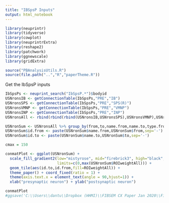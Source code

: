 ```yaml
---
title: "IBSpsP Inputs"
output: html_notebook
---
```



```r
library(neuprintr)
library(tidyverse)
library(cowplot)
library(neuprintrExtra)
library(reshape2)
library(patchwork)
library(ggnewscale)
library(gridExtra)

source("PBAnalysisUtils.R")
source(file.path("..","R","paperTheme.R"))
```

Get the IbSpsP inputs
```r
IbSpsPs <- neuprint_search("IbSpsP.*")$bodyid
USNronsIB <- getConnectionTable(IbSpsPs,"PRE","IB")
USNronsSPS <- getConnectionTable(IbSpsPs,"PRE","SPS(R)")
USNronsVMNP <- getConnectionTable(IbSpsPs,"PRE","VMNP")
USNronsINP <- getConnectionTable(IbSpsPs,"PRE","INP")
USNronsAll <- rbind(rbind(rbind(USNronsIB,USNronsSPS),USNronsVMNP),USNronsINP)
```

```r
USNronSum <- USNronsAll %>% group_by(from,to,name.from,name.to,type.from,type.to) %>% summarize(ROIweightAll = sum(ROIweight))
USNronSum$id.from <- paste(USNronSum$name.from,USNronSum$from,sep='-')
USNronSum$id.to <- paste(USNronSum$name.to,USNronSum$to,sep='-')
```

```r
cmax = 150

conmatPlot <- ggplot(USNronSum) + 
  scale_fill_gradient2(low="mistyrose", mid="firebrick3", high="black", midpoint =0.5*max(USNronSum$ROIweightAll),
                       limits=c(0,max(USNronSum$ROIweightAll))) +
  geom_tile(aes(id.to,id.from,fill=ROIweightAll)) +
  theme_paper() + coord_fixed(ratio = 1) + 
  theme(axis.text.x = element_text(angle = 90,hjust=1)) +
  xlab("presynaptic neuron") + ylab("postsynaptic neuron")

conmatPlot
#ggsave('C:\\Users\\dantu\\Dropbox (HHMI)\\FIBSEM CX Paper Jan 2020\\Figures\\FirstDraftFigs\\PB\\IBSpsP_Inputs.pdf',conmatPlot)
```

